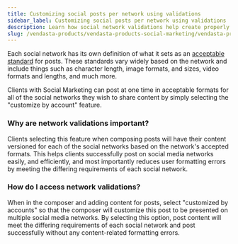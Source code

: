 ```yaml
---
title: Customizing social posts per network using validations
sidebar_label: Customizing social posts per network using validations
description: Learn how social network validations help create properly formatted posts for different social platforms
slug: /vendasta-products/vendasta-products-social-marketing/vendasta-products-social-marketing-posts/customizing-social-posts-per-network-using-validations
---
```


Each social network has its own definition of what it sets as an [acceptable standard](/vendasta-products/vendasta-products-social-marketing/acceptable-social-posts-standards) for posts. These standards vary widely based on the network and include things such as character length, image formats, and sizes, video formats and lengths, and much more.

Clients with Social Marketing can post at one time in acceptable formats for all of the social networks they wish to share content by simply selecting the "customize by account" feature.

### Why are network validations important?

Clients selecting this feature when composing posts will have their content versioned for each of the social networks based on the network's accepted formats. This helps clients successfully post on social media networks easily, and efficiently, and most importantly reduces user formatting errors by meeting the differing requirements of each social network.

### How do I access network validations?

When in the composer and adding content for posts, select "customized by accounts" so that the composer will customize this post to be presented on multiple social media networks. By selecting this option, post content will meet the differing requirements of each social network and post successfully without any content-related formatting errors.